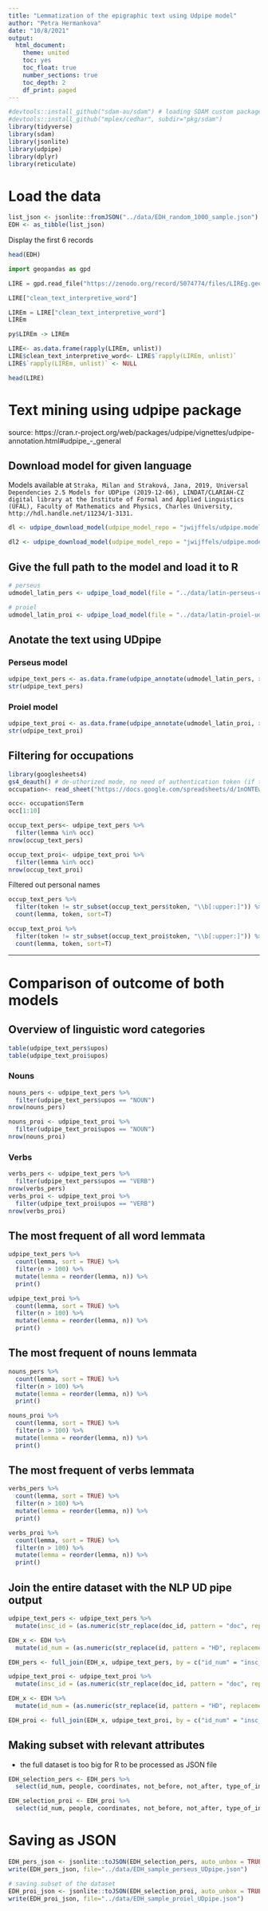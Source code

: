 ```yaml
---
title: "Lemmatization of the epigraphic text using Udpipe model"
author: "Petra Hermankova"
date: "10/8/2021"
output:
  html_document:
    theme: united
    toc: yes
    toc_float: true
    number_sections: true
    toc_depth: 2
    df_print: paged
---
```


```r
#devtools::install_github("sdam-au/sdam") # loading SDAM custom package, if not working try devtools::install_github("mplex/cedhar", subdir="pkg/sdam")
#devtools::install_github("mplex/cedhar", subdir="pkg/sdam")
library(tidyverse)
library(sdam)
library(jsonlite)
library(udpipe)
library(dplyr)
library(reticulate)
```

# Load the data

```r
list_json <- jsonlite::fromJSON("../data/EDH_random_1000_sample.json")
EDH <- as_tibble(list_json)
```

Display the first 6 records
```r
head(EDH)
```

```python
import geopandas as gpd

LIRE = gpd.read_file("https://zenodo.org/record/5074774/files/LIREg.geojson?download=1", driver="GeoJSON")
```

```python
LIRE["clean_text_interpretive_word"]
```

```python
LIREm = LIRE["clean_text_interpretive_word"]
LIREm
```

```r
py$LIREm -> LIREm
```
```r
LIRE<- as.data.frame(rapply(LIREm, unlist))
LIRE$clean_text_interpretive_word<- LIRE$`rapply(LIREm, unlist)`
LIRE$`rapply(LIREm, unlist)` <- NULL
```

```r
head(LIRE)
```

# Text mining using udpipe package
source: https://cran.r-project.org/web/packages/udpipe/vignettes/udpipe-annotation.html#udpipe_-_general

## Download model for given language
Models available at `Straka, Milan and Straková, Jana, 2019, Universal Dependencies 2.5 Models for UDPipe (2019-12-06), LINDAT/CLARIAH-CZ digital library at the Institute of Formal and Applied Linguistics (ÚFAL), Faculty of Mathematics and Physics, Charles University, http://hdl.handle.net/11234/1-3131.`

```r
dl <- udpipe_download_model(udpipe_model_repo = "jwijffels/udpipe.models.ud.2.5" , language = "latin-proiel", model_dir = "../data/") # latin-proiel model

dl2 <- udpipe_download_model(udpipe_model_repo = "jwijffels/udpipe.models.ud.2.5", language = "latin-perseus", model_dir = "../data/") # latin-perseus model
```

## Give the full path to the model and load it to R
```r
# perseus
udmodel_latin_pers <- udpipe_load_model(file = "../data/latin-perseus-ud-2.5-191206.udpipe")

# proiel
udmodel_latin_proi <- udpipe_load_model(file = "../data/latin-proiel-ud-2.5-191206.udpipe")
```

## Anotate the text using UDpipe

### Perseus model
```r
udpipe_text_pers <- as.data.frame(udpipe_annotate(udmodel_latin_pers, x = LIRE$clean_text_interpretive_word))
str(udpipe_text_pers)
```


### Proiel model
```r
udpipe_text_proi <- as.data.frame(udpipe_annotate(udmodel_latin_proi, x = LIRE$clean_text_interpretive_word))
str(udpipe_text_proi)
```


## Filtering for occupations

```r
library(googlesheets4)
gs4_deauth() # de-uthorized mode, no need of authentication token (if the spreadsheet is public)
occupation<- read_sheet("https://docs.google.com/spreadsheets/d/1nONTEwp42CVnq3iCiONrFbJedIcYtBV-l4Bil5mU7Eo/edit?usp=sharing", sheet = "Occupation")

```


```r
occ<- occupation$Term
occ[1:10]
```

```r
occup_text_pers<- udpipe_text_pers %>% 
  filter(lemma %in% occ)
nrow(occup_text_pers)
```


```r
occup_text_proi<- udpipe_text_proi %>% 
  filter(lemma %in% occ)
nrow(occup_text_proi)
```

Filtered out personal names
```r
occup_text_pers %>% 
  filter(token != str_subset(occup_text_pers$token, "\\b[:upper:]")) %>% 
  count(lemma, token, sort=T)
```

```r
occup_text_proi %>% 
  filter(token != str_subset(occup_text_proi$token, "\\b[:upper:]")) %>% 
  count(lemma, token, sort=T)
```











----------



# Comparison of outcome of both models

## Overview of linguistic word categories
```r
table(udpipe_text_pers$upos)
table(udpipe_text_proi$upos)
```

### Nouns
```r
nouns_pers <- udpipe_text_pers %>% 
  filter(udpipe_text_pers$upos == "NOUN") 
nrow(nouns_pers)

nouns_proi <- udpipe_text_proi %>% 
  filter(udpipe_text_proi$upos == "NOUN") 
nrow(nouns_proi)
```

### Verbs
```r
verbs_pers <- udpipe_text_pers %>% 
  filter(udpipe_text_pers$upos == "VERB") 
nrow(verbs_pers)
verbs_proi <- udpipe_text_proi %>% 
  filter(udpipe_text_proi$upos == "VERB") 
nrow(verbs_proi)
```

## The most frequent of all word lemmata
```r
udpipe_text_pers %>% 
  count(lemma, sort = TRUE) %>%
  filter(n > 100) %>% 
  mutate(lemma = reorder(lemma, n)) %>%
  print()
```

```r
udpipe_text_proi %>% 
  count(lemma, sort = TRUE) %>%
  filter(n > 100) %>% 
  mutate(lemma = reorder(lemma, n)) %>%
  print()
```


## The most frequent of nouns lemmata
```r
nouns_pers %>% 
  count(lemma, sort = TRUE) %>%
  filter(n > 100) %>% 
  mutate(lemma = reorder(lemma, n)) %>%
  print()
```

```r
nouns_proi %>% 
  count(lemma, sort = TRUE) %>%
  filter(n > 100) %>% 
  mutate(lemma = reorder(lemma, n)) %>%
  print()
```

## The most frequent of verbs lemmata
```r
verbs_pers %>% 
  count(lemma, sort = TRUE) %>%
  filter(n > 100) %>% 
  mutate(lemma = reorder(lemma, n)) %>%
  print()
```
```r
verbs_proi %>% 
  count(lemma, sort = TRUE) %>%
  filter(n > 100) %>% 
  mutate(lemma = reorder(lemma, n)) %>%
  print()
```


## Join the entire dataset with the NLP UD pipe output
```r
udpipe_text_pers <- udpipe_text_pers %>% 
  mutate(insc_id = (as.numeric(str_replace(doc_id, pattern = "doc", replacement = ""))))

EDH_x <- EDH %>% 
  mutate(id_num = (as.numeric(str_replace(id, pattern = "HD", replacement = ""))))

EDH_pers <- full_join(EDH_x, udpipe_text_pers, by = c("id_num" = "insc_id"))
```

```r
udpipe_text_proi <- udpipe_text_proi %>% 
  mutate(insc_id = (as.numeric(str_replace(doc_id, pattern = "doc", replacement = ""))))

EDH_x <- EDH %>% 
  mutate(id_num = (as.numeric(str_replace(id, pattern = "HD", replacement = ""))))

EDH_proi <- full_join(EDH_x, udpipe_text_proi, by = c("id_num" = "insc_id"))
```

## Making subset with relevant attributes 
 - the full dataset is too big for R to be processed as JSON file
```r
EDH_selection_pers <- EDH_pers %>% 
  select(id_num, people, coordinates, not_before, not_after, type_of_inscription_clean, type_of_inscription_certainty, material_clean, type_of_monument_clean, type_of_monument_certainty, province_label_clean, province_label_certainty, findspot_ancient_clean, findspot_ancient_certainty, clean_text_interpretive_word, doc_id, paragraph_id, sentence_id, sentence, token_id, token, lemma, upos, xpos, feats, head_token_id, dep_rel, deps, misc)

EDH_selection_proi <- EDH_proi %>% 
  select(id_num, people, coordinates, not_before, not_after, type_of_inscription_clean, type_of_inscription_certainty, material_clean, type_of_monument_clean, type_of_monument_certainty, province_label_clean, province_label_certainty, findspot_ancient_clean, findspot_ancient_certainty, clean_text_interpretive_word, doc_id, paragraph_id, sentence_id, sentence, token_id, token, lemma, upos, xpos, feats, head_token_id, dep_rel, deps, misc)
```


# Saving as JSON
```r
EDH_pers_json <- jsonlite::toJSON(EDH_selection_pers, auto_unbox = TRUE)
write(EDH_pers_json, file="../data/EDH_sample_perseus_UDpipe.json")

# saving subset of the dataset
EDH_proi_json <- jsonlite::toJSON(EDH_selection_proi, auto_unbox = TRUE)
write(EDH_proi_json, file="../data/EDH_sample_proiel_UDpipe.json")
```

